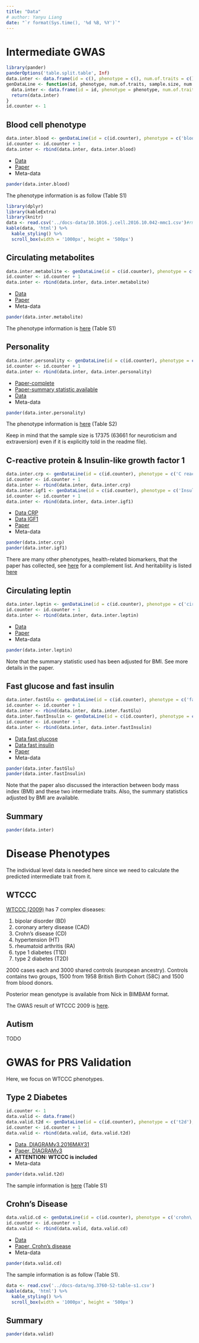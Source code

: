 ```yaml
---
title: "Data"
# author: Yanyu Liang
date: "`r format(Sys.time(), '%d %B, %Y')`"
---
```


# Intermediate GWAS

```r
library(pander)
panderOptions('table.split.table', Inf)
data.inter <- data.frame(id = c(), phenotype = c(), num.of.traits = c(), sample.size = c(), num.of.variants = c(), heritability.mean = c(), ancestry = c())
genDataLine <- function(id, phenotype, num.of.traits, sample.size, num.of.variants, ancestry, heritability.mean = NA) {
  data.inter <- data.frame(id = id, phenotype = phenotype, num.of.traits = num.of.traits, sample.size = sample.size, num.of.variants = num.of.variants, heritability.mean = heritability.mean, ancestry = ancestry)
  return(data.inter)
}
id.counter <- 1
```

## Blood cell phenotype

```r
data.inter.blood <- genDataLine(id = c(id.counter), phenotype = c('blood cell traits'), num.of.traits = c(36), sample.size = c(173480), num.of.variants = c(29.5e6), heritability.mean = c('10%-30%'), ancestry = c('european'))
id.counter <- id.counter + 1
data.inter <- rbind(data.inter, data.inter.blood)
```

* [Data](ftp://ftp.sanger.ac.uk/pub/project/humgen/summary_statistics/human/2017-12-12/)
* [Paper](http://www.cell.com/cell/fulltext/S0092-8674(16)31463-5)
* Meta-data

```r
pander(data.inter.blood)
```

The phenotype information is as follow (Table S1)
```r
library(dplyr)
library(kableExtra)
library(knitr)
data <- read.csv('../docs-data/10.1016.j.cell.2016.10.042-mmc1.csv')#rmd/docs-data/10.1016.j.cell.2016.10.042-mmc1.csv')
kable(data, 'html') %>%
  kable_styling() %>%
  scroll_box(width = '1000px', height = '500px')
```

## Circulating metabolites

```r
data.inter.metabolite <- genDataLine(id = c(id.counter), phenotype = c('circulating metabolites'), num.of.traits = c(123), sample.size = c(24925), num.of.variants = c(39e6), heritability.mean = c(NA), ancestry = c('european'))
id.counter <- id.counter + 1
data.inter <- rbind(data.inter, data.inter.metabolite)
```

* [Data](http://www.computationalmedicine.fi/data#NMR_GWAS)
* [Paper](https://www.nature.com/articles/ncomms11122)
* Meta-data

```r
pander(data.inter.metabolite)
```

The phenotype information is [here](https://github.com/liangyy/phenotype-epistasis/blob/master/docs-data/ncomms11122-s1-table-s1.pdf) (Table S1)

## Personality

```r
data.inter.personality <- genDataLine(id = c(id.counter), phenotype = c('personality'), num.of.traits = c(5), sample.size = c(17375), num.of.variants = c(NA), heritability.mean = c('1%-12%'), ancestry = c('european'))
id.counter <- id.counter + 1
data.inter <- rbind(data.inter, data.inter.personality)
```

* [Paper-complete](https://www.nature.com/articles/ng.3736)
* [Paper-summary statistic available](http://www.tweelingenregister.org/fileadmin/user_upload/publicaties/verslaggeving/NTR-publicaties_2012/Moor_MP_2012.pdf)
* [Data](http://www.tweelingenregister.org/GPC/)
* Meta-data

```r
pander(data.inter.personality)
```

The phenotype information is [here](https://github.com/liangyy/phenotype-epistasis/blob/master/docs-data/ng.3736-S1-table-s2.pdf) (Table S2)

Keep in mind that the sample size is 17375 (63661 for neuroticism and extraversion) even if it is explicitly told in the readme file).

## C-reactive protein & Insulin-like growth factor 1

```r
data.inter.crp <- genDataLine(id = c(id.counter), phenotype = c('C reactive protein'), num.of.traits = c(1), sample.size = c(5000), num.of.variants = c(2.4e7), heritability.mean = c('16%'), ancestry = c('european'))
id.counter <- id.counter + 1
data.inter <- rbind(data.inter, data.inter.crp)
data.inter.igf1 <- genDataLine(id = c(id.counter), phenotype = c('Insulin-like growth factor 1'), num.of.traits = c(1), sample.size = c(5000), num.of.variants = c(2.4e7), heritability.mean = c('20%'), ancestry = c('european'))
id.counter <- id.counter + 1
data.inter <- rbind(data.inter, data.inter.igf1)
```

* [Data CRP](ftp://ftp.ebi.ac.uk/pub/databases/gwas/summary_statistics/PrinsBP_28887542_GCST005067)
* [Data IGF1](ftp://ftp.ebi.ac.uk/pub/databases/gwas/summary_statistics/PrinsBP_28887542_GCST005071)
* [Paper](http://europepmc.org/articles/PMC5591265;jsessionid=5D3CD9A68BA57635985D74A3530E36BF)
* Meta-data

```r
pander(data.inter.crp)
pander(data.inter.igf1)
```

There are many other phenotypes, health-related biomarkers, that the paper has collected, see [here](http://europepmc.org/articles/PMC5591265/table/Tab1/) for a complement list. And heritability is listed [here](http://europepmc.org/articles/PMC5591265/table/Tab2/)

## Circulating leptin

```r
data.inter.leptin <- genDataLine(id = c(id.counter), phenotype = c('circulating leptin'), num.of.traits = c(1), sample.size = c(32161), num.of.variants = c(2.5e6), heritability.mean = c('30-50%'), ancestry = c('european'))
id.counter <- id.counter + 1
data.inter <- rbind(data.inter, data.inter.leptin)
```

* [Data](ftp://ftp.ebi.ac.uk/pub/databases/gwas/summary_statistics/Kilpel%C3%A4inenTO_26833098_GCST003368)
* [Paper](https://www.nature.com/articles/ncomms10494)
* Meta-data

```r
pander(data.inter.leptin)
```

Note that the summary statistic used has been adjusted for BMI. See more details in the paper.

## Fast glucose and fast insulin

```r
data.inter.fastGlu <- genDataLine(id = c(id.counter), phenotype = c('fast glucose'), num.of.traits = c(1), sample.size = c(58074), num.of.variants = c(NA), heritability.mean = c(NA), ancestry = c('european'))
id.counter <- id.counter + 1
data.inter <- rbind(data.inter, data.inter.fastGlu)
data.inter.fastInsulin <- genDataLine(id = c(id.counter), phenotype = c('fast insulin'), num.of.traits = c(1), sample.size = c(51750), num.of.variants = c(NA), heritability.mean = c(NA), ancestry = c('european'))
id.counter <- id.counter + 1
data.inter <- rbind(data.inter, data.inter.fastInsulin)
```

* [Data fast glucose](ftp://ftp.ebi.ac.uk/pub/databases/gwas/summary_statistics/ManningAK_22581228_GCST005186)
* [Data fast insulin](ftp://ftp.ebi.ac.uk/pub/databases/gwas/summary_statistics/ManningAK_22581228_GCST005185)
* [Paper](https://www.nature.com/articles/ng.2274)
* Meta-data

```r
pander(data.inter.fastGlu)
pander(data.inter.fastInsulin)
```

Note that the paper also discussed the interaction between body mass index (BMI) and these two intermediate traits. Also, the summary statistics adjusted by BMI are available.

## Summary

```r
pander(data.inter)
```

# Disease Phenotypes

The individual level data is needed here since we need to calculate the predicted intermediate trait from it.

## WTCCC

[WTCCC (2009)](https://www.nature.com/articles/nature05911) has 7 complex diseases:

1. bipolar disorder (BD)
2. coronary artery disease (CAD)
3. Crohn’s disease (CD)
4. hypertension (HT)
5. rheumatoid arthritis (RA)
6. type 1 diabetes (T1D)
7. type 2 diabetes (T2D)

2000 cases each and 3000 shared controls (european ancestry). Controls contains two groups, 1500 from 1958 British Birth Cohort (58C) and 1500 from blood donors.

Posterior mean genotype is available from Nick in BIMBAM format.

The GWAS result of WTCCC 2009 is [here](https://www.ncbi.nlm.nih.gov/pmc/articles/PMC2719288/figure/F3/).

## Autism

TODO

# GWAS for PRS Validation

Here, we focus on WTCCC phenotypes.

## Type 2 Diabetes

```r
id.counter <- 1
data.valid <- data.frame()
data.valid.t2d <- genDataLine(id = c(id.counter), phenotype = c('t2d'), num.of.traits = c(1), sample.size = c(150000), num.of.variants = c(127903), heritability.mean = c('30%-70%'), ancestry = c('european + Pakistani'))
id.counter <- id.counter + 1
data.valid <- rbind(data.valid, data.valid.t2d)
```

* [Data, DIAGRAMv3.2016MAY31](ftp://ftp.ebi.ac.uk/pub/databases/gwas/summary_statistics/MorrisAP_22885922_GCST005047)
* [Paper, DIAGRAMv3](https://www-nature-com.proxy.uchicago.edu/articles/ng.2383)
* **ATTENTION: WTCCC is included**
* Meta-data

```r
pander(data.valid.t2d)
```

The sample information is [here](https://github.com/liangyy/phenotype-epistasis/blob/master/docs-data/ng.2383-S1-table-s1.pdf) (Table S1)

## Crohn's Disease

```r
data.valid.cd <- genDataLine(id = c(id.counter), phenotype = c('crohn\'s disease'), num.of.traits = c(1), sample.size = c(12000), num.of.variants = c(9.5e6), heritability.mean = c(NA), ancestry = c('european'))
id.counter <- id.counter + 1
data.valid <- rbind(data.valid, data.valid.cd)
```

* [Data](ftp://ftp.ebi.ac.uk/pub/databases/gwas/summary_statistics/deLangeKM_28067908_GCST004132)
* [Paper, Crohn's disease](https://www.nature.com/articles/ng.3760)
* Meta-data

```r
pander(data.valid.cd)
```

The sample information is as follow (Table S1).

```r
data <- read.csv('../docs-data/ng.3760-S2-table-s1.csv')
kable(data, 'html') %>%
  kable_styling() %>%
  scroll_box(width = '1000px', height = '500px')
```

## Summary

```r
pander(data.valid)
```
